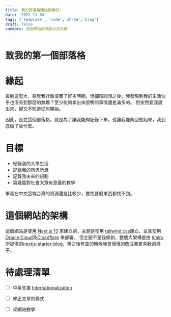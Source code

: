 ```yaml
---
title: 我的部落格開始營業啦!
date: '2023-11-04'
tags: ['template', 'code','zh-TW','blog']
draft: false
summary: 這個網站的源起以及目標
---
```


# 致我的第一個部落格

# 緣起

長到這麼大，感覺我好像浪費了好多時間。但細細回想之後，我發現到我的生活似乎也沒有到那麼的無趣？至少能夠拿出來說嘴的事情還是滿多的。
但突然要我說出來，卻又不知道從何開始。

因此，設立這個部落格，就是為了讓我能夠記錄下來，也讓我能夠回想起來，我到底做了些什麼。

# 目標

* 紀錄我的大學生活
* 記錄我的所思所想
* 記錄我未來的規劃
* 寫幾篇對社會大眾有意義的教學

畢竟在中文這塊台灣的資源還是比較少，要找甚麼東西都找不到。

# 這個網站的架構

這個網站是使用 [Next.js 13](https://nextjs.org/blog/next-13/) 來建立的，主題是使用 [tailwind.css](https://tailwindcss.com)建立，並且使用 [Oracle Cloud](https://cloud.oracle.com)及[Cloadflare](https://cloudflare.com) 來部署。
但主題不是我原創，整個大架構是由 [timlrx](https://github.com/timlrx) 所提供的[nextjs-starter-blog](https://github.com/timlrx/tailwind-nextjs-starter-blog)，等之後有空的時候我會慢慢的改成我更喜歡的樣子。


# 待處理清單

* [ ] 中英支援 [Internationalization](https://nextjs.org/docs/app/building-your-application/routing/internationalization)

* [ ] 修正文章的樣式

* [ ] 架網站教學
